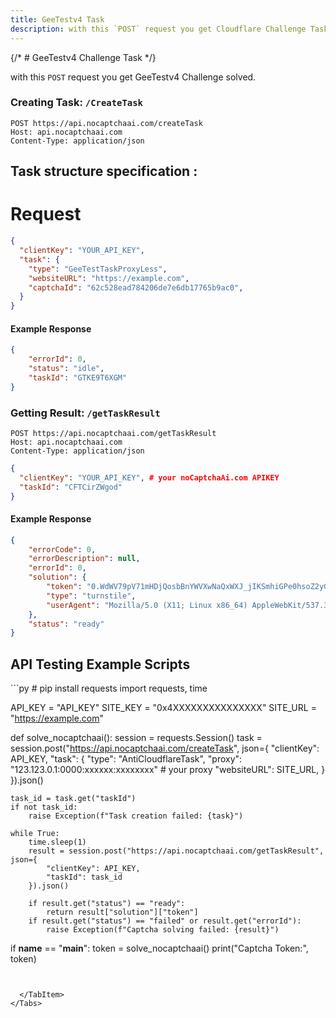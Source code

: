 ---
title: GeeTestv4 Task
description: with this `POST` request you get Cloudflare Challenge Task solved.
---


{/* # GeeTestv4 Challenge Task */}

with this `POST` request you get GeeTestv4 Challenge solved.

<LinkButtons />

### Creating Task: `/CreateTask` 

```
POST https://api.nocaptchaai.com/createTask
Host: api.nocaptchaai.com
Content-Type: application/json
```

## Task structure specification :

<CreateTaskData tableData={createTaskJson.GeeTestv4Token} />

# Request

```json
{
  "clientKey": "YOUR_API_KEY",
  "task": {
    "type": "GeeTestTaskProxyLess",
    "websiteURL": "https://example.com",
    "captchaId": "62c528ead784206de7e6db17765b9ac0",
  }
}
```

#### Example Response

```json
{
    "errorId": 0,
    "status": "idle",
    "taskId": "GTKE9T6XGM"
}
```

### Getting Result: `/getTaskResult`
```
POST https://api.nocaptchaai.com/getTaskResult
Host: api.nocaptchaai.com
Content-Type: application/json
```

```json
{
  "clientKey": "YOUR_API_KEY", # your noCaptchaAi.com APIKEY
  "taskId": "CFTCirZWgod"
}
```


#### Example Response


```json
{
    "errorCode": 0,
    "errorDescription": null,
    "errorId": 0,
    "solution": {
        "token": "0.WdWV79pV71mHDjQosbBnYWVXwNaQxWXJ_jIKSmhiGPe0hsoZ2yGlnlU99MQn-goG2vFqJ6kcs9aW3OgLW5mF5B8aA9EnjvYENwoQMufkvzJcP5tl8VCV1itaFuPCtz2rbZR8vdFxMyfnda7qhu_wUdtoW8OpWIV7niuslrg-OhRWG_7m8lUFOTa5tOcSBUxsr25LSZSOjk_fneYRzzNACWGTrbbqloe-j6p8aLDh857iY6FL1C-c1jEIXHm8ilBYyYKuTyLNYU-tP2fTjYSXuyofE2tdnh92asYp7c-Z_gDCiDpyQt_MRaC1OZ1mHxNT5JLkUkicxWgaz1ttnzRhgkxhk0D9JR2TE0XXZw9XYDVB-EaJk5oB82yRYEsfC6ydYLD4vCC1nBVevYtvLRmdLvqWaaDm8uJrlEK4kV8m7ELzP2v7AmXgGNAaCK_APaaLoRz6FgU8HjRNgTF2l6Uimd3xeUCOOzvSJIxKw9NP2CFYI8R8OCkbXJ2hQxeWqdBgaB_dLErZobL5Q4p7CX0qogshsjERqxgpS60lMxVAPKKT6y7p9zUgf1Ez4QvlWa3vWuBmiGDry1a_BO1xJ_X2lb-pEUU6ER8naLeyVn9OpiWc7uBmPOuK11KeHBhkYieIfFicqDkR3sXpyDVJnj7GYtTuMCvcdDV33fdQae9lFfjI_55ywsH4HFDMpNK9ANBJ7UsdkXv9XCMOK7e-X2DKM-zxV6zlL8hClGLe5vRmLk6crkhWktlPRZYnE2DeXPO8D23V-2t44dVIhqggGiqQ1WOAsQuISiw8Od85zhHmn8mdjaw-NilpwcVTTv1SoO4K.bkRehIdUGGiOqbpwGY6YOA.f405ffb4e5d100ce42a7301fd59cfb4f7f6c08aea3379b07475accd43317766d",
        "type": "turnstile",
        "userAgent": "Mozilla/5.0 (X11; Linux x86_64) AppleWebKit/537.36 (KHTML, like Gecko) Chrome/134.0.0.0 Safari/537.36"
    },
    "status": "ready"
}
```


## API Testing Example Scripts


<Tabs syncKey="languages">

  <TabItem label="Python">
  ```py
  # pip install requests
import requests, time

API_KEY = "API_KEY"
SITE_KEY = "0x4XXXXXXXXXXXXXXX"
SITE_URL = "https://example.com"

def solve_nocaptchaai():
    session = requests.Session()
    task = session.post("https://api.nocaptchaai.com/createTask", json={
        "clientKey": API_KEY,
        "task": {
            "type": "AntiCloudflareTask",
            "proxy": "123.123.0.1:0000:xxxxxx:xxxxxxxx" # your proxy
            "websiteURL": SITE_URL,
        }
    }).json()

    task_id = task.get("taskId")
    if not task_id:
        raise Exception(f"Task creation failed: {task}")

    while True:
        time.sleep(1)
        result = session.post("https://api.nocaptchaai.com/getTaskResult", json={
            "clientKey": API_KEY,
            "taskId": task_id
        }).json()

        if result.get("status") == "ready":
            return result["solution"]["token"]
        if result.get("status") == "failed" or result.get("errorId"):
            raise Exception(f"Captcha solving failed: {result}")

if __name__ == "__main__":
    token = solve_nocaptchaai()
    print("Captcha Token:", token)


```
  
  
  </TabItem>
</Tabs>
